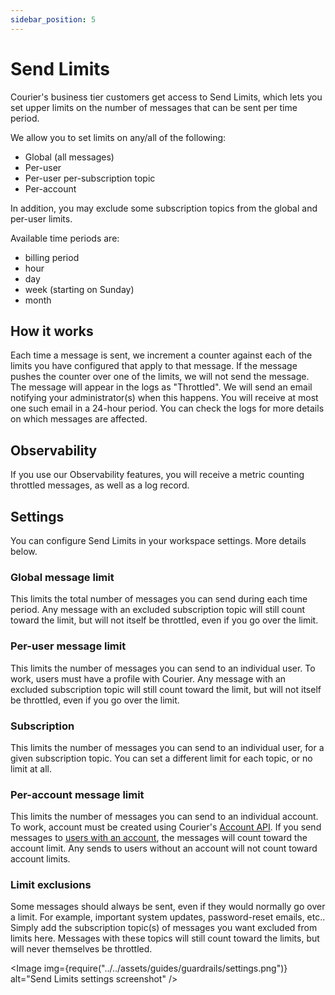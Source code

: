 ```yaml
---
sidebar_position: 5
---
```



# Send Limits

Courier's business tier customers get access to Send Limits, which lets you set upper limits on the number of messages that can be sent per time period.

We allow you to set limits on any/all of the following:

- Global (all messages)
- Per-user
- Per-user per-subscription topic
- Per-account

In addition, you may exclude some subscription topics from the global and per-user limits.

Available time periods are:

- billing period
- hour
- day
- week (starting on Sunday)
- month

## How it works

Each time a message is sent, we increment a counter against each of the limits you have configured that apply to that message. If the message pushes the counter over one of the limits, we will not send the message.
The message will appear in the logs as "Throttled". We will send an email notifying your administrator(s) when this happens. You will receive at most one such email in a 24-hour period. You can check the logs for more details
on which messages are affected.

## Observability

If you use our Observability features, you will receive a metric counting throttled messages, as well as a log record.

## Settings

You can configure Send Limits in your workspace settings. More details below.

### Global message limit

This limits the total number of messages you can send during each time period. Any message with an excluded subscription topic will still count toward the limit, but will not itself be throttled, even if you go over the limit.

### Per-user message limit

This limits the number of messages you can send to an individual user. To work, users must have a profile with Courier. Any message with an excluded subscription topic will still count toward the limit, but will not itself be throttled, even if you go over the limit.

### Subscription

This limits the number of messages you can send to an individual user, for a given subscription topic. You can set a different limit for each topic, or no limit at all.

### Per-account message limit

This limits the number of messages you can send to an individual account. To work, account must be created using Courier's [Account API](https://www.courier.com/docs/reference/tenants/create-replace/). If you send messages to [users with an account](https://www.courier.com/docs/reference/tenants/user-membership/), the messages will count toward the account limit. Any sends to users without an account will not count toward account limits.

### Limit exclusions

Some messages should always be sent, even if they would normally go over a limit. For example, important system updates, password-reset emails, etc.. Simply add the subscription topic(s) of messages you want excluded from limits here. Messages with these topics will still count toward the limits, but will never themselves be throttled.

<Image
  img={require("../../assets/guides/guardrails/settings.png")}
  alt="Send Limits settings screenshot"
/>
